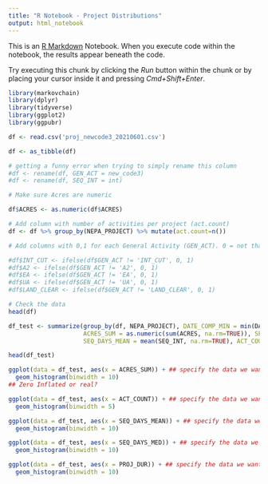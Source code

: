 ```yaml
---
title: "R Notebook - Project Distributions"
output: html_notebook
---
```


This is an [R Markdown](http://rmarkdown.rstudio.com) Notebook. When you execute code within the notebook, the results appear beneath the code. 

Try executing this chunk by clicking the *Run* button within the chunk or by placing your cursor inside it and pressing *Cmd+Shift+Enter*. 

```r
library(markovchain)
library(dplyr)
library(tidyverse)
library(ggplot2)
library(ggpubr)
```

```r
df <- read.csv('proj_newcode3_20210601.csv')

df <- as_tibble(df)

# getting a funny error when trying to simply rename this column
#df <- rename(df, GEN_ACT = new_code3)
#df <- rename(df, SEQ_INT = int)

# Make sure Acres are numeric

df$ACRES <- as.numeric(df$ACRES)

# Add column with number of activities per project (act.count)
df <- df %>% group_by(NEPA_PROJECT) %>% mutate(act.count=n())

# Add columns with 0,1 for each General Activity (GEN_ACT). 0 = not that actitivty, 1 = is that activity

#df$INT_CUT <- ifelse(df$GEN_ACT != 'INT_CUT', 0, 1)
#df$A2 <- ifelse(df$GEN_ACT != 'A2', 0, 1)
#df$EA <- ifelse(df$GEN_ACT != 'EA', 0, 1)
#df$UA <- ifelse(df$GEN_ACT != 'UA', 0, 1)
#df$LAND_CLEAR <- ifelse(df$GEN_ACT != 'LAND_CLEAR', 0, 1)

# Check the data
head(df)
```

```r
df_test <- summarize(group_by(df, NEPA_PROJECT), DATE_COMP_MIN = min(DATE_COMP, na.rm = TRUE), DATE_COMP_MAX = max(DATE_COMP, na.rm = TRUE),
                     ACRES_SUM = as.numeric(sum(ACRES, na.rm=TRUE)), SEQ_DAYS_MED = median(SEQ_INT, na.rm=TRUE), 
                     SEQ_DAYS_MEAN = mean(SEQ_INT, na.rm=TRUE), ACT_COUNT=mean(act.count), PROJ_DUR=sum(SEQ_INT, na.rm=TRUE)) 

head(df_test)  
```

```r
ggplot(data = df_test, aes(x = ACRES_SUM)) + ## specify the data we want to plot
  geom_histogram(binwidth = 10)
## Zero Inflated or real?
```

```r
ggplot(data = df_test, aes(x = ACT_COUNT)) + ## specify the data we want to plot
  geom_histogram(binwidth = 5)
```

```r
ggplot(data = df_test, aes(x = SEQ_DAYS_MEAN)) + ## specify the data we want to plot
  geom_histogram(binwidth = 10)
```

```r
ggplot(data = df_test, aes(x = SEQ_DAYS_MED)) + ## specify the data we want to plot
  geom_histogram(binwidth = 10)
```

```r
ggplot(data = df_test, aes(x = PROJ_DUR)) + ## specify the data we want to plot
  geom_histogram(binwidth = 10)
```






